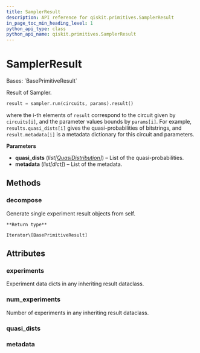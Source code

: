 ```yaml
---
title: SamplerResult
description: API reference for qiskit.primitives.SamplerResult
in_page_toc_min_heading_level: 1
python_api_type: class
python_api_name: qiskit.primitives.SamplerResult
---
```


# SamplerResult

<Class id="qiskit.primitives.SamplerResult" github="https://github.com/qiskit/qiskit/tree/stable/0.24/qiskit/primitives/base/sampler_result.py" signature="SamplerResult(quasi_dists, metadata)">
  Bases: `BasePrimitiveResult`

  Result of Sampler.

  ```python
  result = sampler.run(circuits, params).result()
  ```

  where the i-th elements of `result` correspond to the circuit given by `circuits[i]`, and the parameter values bounds by `params[i]`. For example, `results.quasi_dists[i]` gives the quasi-probabilities of bitstrings, and `result.metadata[i]` is a metadata dictionary for this circuit and parameters.

  **Parameters**

  *   **quasi\_dists** (*list\[*[*QuasiDistribution*](qiskit.result.QuasiDistribution "qiskit.result.QuasiDistribution")*]*) – List of the quasi-probabilities.
  *   **metadata** (*list\[dict]*) – List of the metadata.

  ## Methods

  <span id="qiskit-primitives-samplerresult-decompose" />

  ### decompose

  <Function id="qiskit.primitives.SamplerResult.decompose" signature="SamplerResult.decompose()">
    Generate single experiment result objects from self.

    **Return type**

    Iterator\[BasePrimitiveResult]
  </Function>

  ## Attributes

  ### experiments

  <Attribute id="qiskit.primitives.SamplerResult.experiments" name="experiments">
    Experiment data dicts in any inheriting result dataclass.
  </Attribute>

  ### num\_experiments

  <Attribute id="qiskit.primitives.SamplerResult.num_experiments" name="num_experiments">
    Number of experiments in any inheriting result dataclass.
  </Attribute>

  ### quasi\_dists

  <Attribute id="qiskit.primitives.SamplerResult.quasi_dists" name="quasi_dists" attributeTypeHint="list[QuasiDistribution]" />

  ### metadata

  <Attribute id="qiskit.primitives.SamplerResult.metadata" name="metadata" attributeTypeHint="list[dict[str, Any]]" />
</Class>

